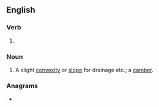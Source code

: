 ==English==

===Verb===
{{head|en|verb form}}

# {{present participle of|camber|lang=en|nocat=1}}

===Noun===
{{en-noun}}

# A slight [[convexity]] or [[slope]] for drainage etc.; a [[camber]].

===Anagrams===
* {{anagrams|en|a=abcegimnr|embracing}}